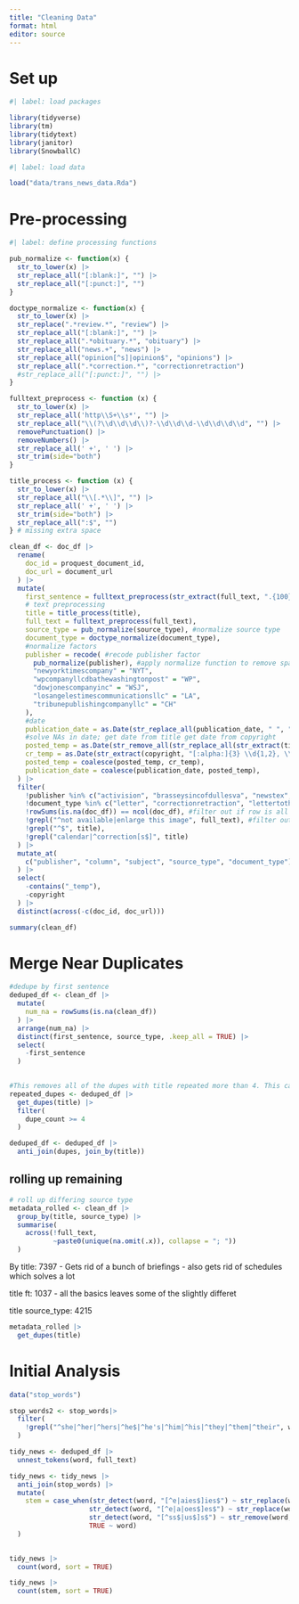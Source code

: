 ```yaml
---
title: "Cleaning Data"
format: html
editor: source
---
```


# Set up

```r
#| label: load packages

library(tidyverse)
library(tm)
library(tidytext)
library(janitor)
library(SnowballC)


```

```r
#| label: load data

load("data/trans_news_data.Rda")
```

# Pre-processing

```r
#| label: define processing functions

pub_normalize <- function(x) {
  str_to_lower(x) |>
  str_replace_all("[:blank:]", "") |>
  str_replace_all("[:punct:]", "")
}

doctype_normalize <- function(x) {
  str_to_lower(x) |>
  str_replace(".*review.*", "review") |>
  str_replace_all("[:blank:]", "") |>
  str_replace_all(".*obituary.*", "obituary") |>
  str_replace_all("news.+", "news") |>
  str_replace_all("opinion[^s]|opinion$", "opinions") |>
  str_replace_all(".*correction.*", "correctionretraction")
  #str_replace_all("[:punct:]", "") |>
}

fulltext_preprocess <- function (x) {
  str_to_lower(x) |>
  str_replace_all('http\\S+\\s*', "") |>
  str_replace_all("\\(?\\d\\d\\d\\)?-\\d\\d\\d-\\d\\d\\d\\d", "") |>
  removePunctuation() |>
  removeNumbers() |>
  str_replace_all(' +', ' ') |>
  str_trim(side="both")
}

title_process <- function (x) {
  str_to_lower(x) |>
  str_replace_all("\\[.*\\]", "") |>
  str_replace_all(' +', ' ') |>
  str_trim(side="both") |>
  str_replace_all(":$", "")
} # missing extra space

```

```r
clean_df <- doc_df |>
  rename(
    doc_id = proquest_document_id,
    doc_url = document_url
  ) |>
  mutate(
    first_sentence = fulltext_preprocess(str_extract(full_text, ".{100}")),
    # text preprocessing
    title = title_process(title),
    full_text = fulltext_preprocess(full_text),
    source_type = pub_normalize(source_type), #normalize source type
    document_type = doctype_normalize(document_type),
    #normalize factors
    publisher = recode( #recode publisher factor
      pub_normalize(publisher), #apply normalize function to remove spaces and punctuation
      "newyorktimescompany" = "NYT",
      "wpcompanyllcdbathewashingtonpost" = "WP",
      "dowjonescompanyinc" = "WSJ",
      "losangelestimescommunicationsllc" = "LA",
      "tribunepublishingcompanyllc" = "CH"
    ),
    #date
    publication_date = as.Date(str_replace_all(publication_date, " ", ""), format="%b%d,%Y"),#format date
    #solve NAs in date; get date from title get date from copyright
    posted_temp = as.Date(str_remove_all(str_replace_all(str_extract(title, "(posted .*)"), "posted |\\d\\d:\\d\\d:\\d\\d\\).*", ""), " ")),
    cr_temp = as.Date(str_extract(copyright, "[:alpha:]{3} \\d{1,2}, \\d{4}$"), format="%b %d, %Y"),
    posted_temp = coalesce(posted_temp, cr_temp),
    publication_date = coalesce(publication_date, posted_temp), 
  ) |>
  filter(
    !publisher %in% c("activision", "brasseysincofdullesva", "newstex", NA), #filter out incorrect publishers
    !document_type %in% c("letter", "correctionretraction", "lettertotheeditor"), #filter out letters
    !rowSums(is.na(doc_df)) == ncol(doc_df), #filter out if row is all NA
    !grepl("^not available|enlarge this image", full_text), #filter out not available full text
    !grepl("^$", title),
    !grepl("calendar|^correction[s$]", title)
  ) |>
  mutate_at(
    c("publisher", "column", "subject", "source_type", "document_type"), as.factor #make factor
  ) |>
  select(
    -contains("_temp"),
    -copyright
  ) |>
  distinct(across(-c(doc_id, doc_url)))
```

```r
summary(clean_df)
```

# Merge Near Duplicates

```r
#dedupe by first sentence
deduped_df <- clean_df |>
  mutate(
    num_na = rowSums(is.na(clean_df))
  ) |>
  arrange(num_na) |>
  distinct(first_sentence, source_type, .keep_all = TRUE) |>
  select(
    -first_sentence
  )
  
```

```r
#This removes all of the dupes with title repeated more than 4. This captures all of the 
repeated_dupes <- deduped_df |>
  get_dupes(title) |>
  filter(
    dupe_count >= 4
  )

deduped_df <- deduped_df |>
  anti_join(dupes, join_by(title))
```

## rolling up remaining
```r
# roll up differing source type
metadata_rolled <- clean_df |>
  group_by(title, source_type) |>
  summarise(
    across(!full_text,                                  
           ~paste0(unique(na.omit(.x)), collapse = "; "))
  )

```

By title: 7397 - Gets rid of a bunch of briefings - also gets rid of schedules which solves a lot

title ft: 1037 - all the basics leaves some of the slightly differet

title source_type: 4215

```r
metadata_rolled |>
  get_dupes(title)
```

# Initial Analysis

```r
data("stop_words")

stop_words2 <- stop_words|>
  filter(
    !grepl("^she|^her|^hers|^he$|^he's|^him|^his|^they|^them|^their", word)
  )
```

```r
tidy_news <- deduped_df |>
  unnest_tokens(word, full_text)

```

```r
tidy_news <- tidy_news |>
  anti_join(stop_words) |>
  mutate(
    stem = case_when(str_detect(word, "[^e|aies$]ies$") ~ str_replace(word, "ies$", "y"),
                    str_detect(word, "[^e|a|oes$]es$") ~ str_replace(word, "es$", "e"),
                    str_detect(word, "[^ss$|us$]s$") ~ str_remove(word, "s$"),
                    TRUE ~ word)
  )
  
```

```r
tidy_news |>
  count(word, sort = TRUE)

tidy_news |>
  count(stem, sort = TRUE)
```
